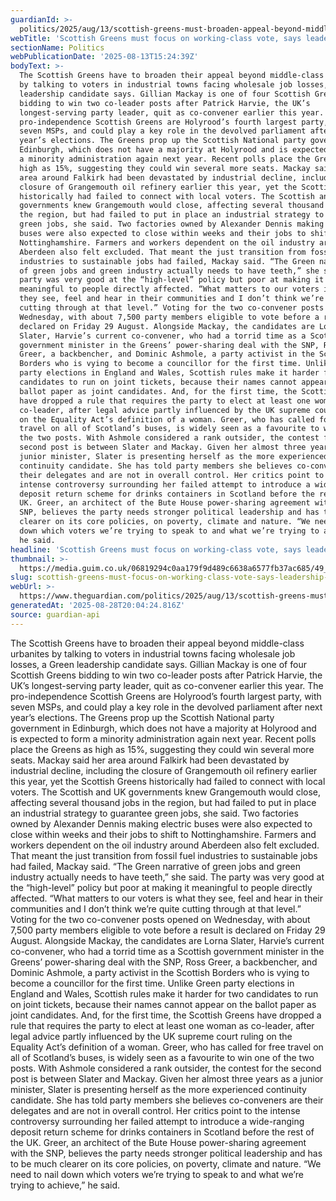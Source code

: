 ```yaml
---
guardianId: >-
  politics/2025/aug/13/scottish-greens-must-broaden-appeal-beyond-middle-class-urbanites-says-leadership-candidate
webTitle: 'Scottish Greens must focus on working-class vote, says leadership candidate'
sectionName: Politics
webPublicationDate: '2025-08-13T15:24:39Z'
bodyText: >-
  The Scottish Greens have to broaden their appeal beyond middle-class urbanites
  by talking to voters in industrial towns facing wholesale job losses, a Green
  leadership candidate says. Gillian Mackay is one of four Scottish Greens
  bidding to win two co-leader posts after Patrick Harvie, the UK’s
  longest-serving party leader, quit as co-convener earlier this year. The
  pro-independence Scottish Greens are Holyrood’s fourth largest party, with
  seven MSPs, and could play a key role in the devolved parliament after next
  year’s elections. The Greens prop up the Scottish National party government in
  Edinburgh, which does not have a majority at Holyrood and is expected to form
  a minority administration again next year. Recent polls place the Greens as
  high as 15%, suggesting they could win several more seats. Mackay said her
  area around Falkirk had been devastated by industrial decline, including the
  closure of Grangemouth oil refinery earlier this year, yet the Scottish Greens
  historically had failed to connect with local voters. The Scottish and UK
  governments knew Grangemouth would close, affecting several thousand jobs in
  the region, but had failed to put in place an industrial strategy to guarantee
  green jobs, she said. Two factories owned by Alexander Dennis making electric
  buses were also expected to close within weeks and their jobs to shift to
  Nottinghamshire. Farmers and workers dependent on the oil industry around
  Aberdeen also felt excluded. That meant the just transition from fossil fuel
  industries to sustainable jobs had failed, Mackay said. “The Green narrative
  of green jobs and green industry actually needs to have teeth,” she said. The
  party was very good at the “high-level” policy but poor at making it
  meaningful to people directly affected. “What matters to our voters is what
  they see, feel and hear in their communities and I don’t think we’re quite
  cutting through at that level.” Voting for the two co-convener posts opened on
  Wednesday, with about 7,500 party members eligible to vote before a result is
  declared on Friday 29 August. Alongside Mackay, the candidates are Lorna
  Slater, Harvie’s current co-convener, who had a torrid time as a Scottish
  government minister in the Greens’ power-sharing deal with the SNP, Ross
  Greer, a backbencher, and Dominic Ashmole, a party activist in the Scottish
  Borders who is vying to become a councillor for the first time. Unlike Green
  party elections in England and Wales, Scottish rules make it harder for two
  candidates to run on joint tickets, because their names cannot appear on the
  ballot paper as joint candidates. And, for the first time, the Scottish Greens
  have dropped a rule that requires the party to elect at least one woman as
  co-leader, after legal advice partly influenced by the UK supreme court ruling
  on the Equality Act’s definition of a woman. Greer, who has called for free
  travel on all of Scotland’s buses, is widely seen as a favourite to win one of
  the two posts. With Ashmole considered a rank outsider, the contest for the
  second post is between Slater and Mackay. Given her almost three years as a
  junior minister, Slater is presenting herself as the more experienced
  continuity candidate. She has told party members she believes co-conveners are
  their delegates and are not in overall control. Her critics point to the
  intense controversy surrounding her failed attempt to introduce a wide-ranging
  deposit return scheme for drinks containers in Scotland before the rest of the
  UK. Greer, an architect of the Bute House power-sharing agreement with the
  SNP, believes the party needs stronger political leadership and has to be much
  clearer on its core policies, on poverty, climate and nature. “We need to nail
  down which voters we’re trying to speak to and what we’re trying to achieve,”
  he said.
headline: 'Scottish Greens must focus on working-class vote, says leadership candidate'
thumbnail: >-
  https://media.guim.co.uk/06819294c0aa179f9d489c6638a6577fb37ac685/49_365_2825_2260/500.jpg
slug: scottish-greens-must-focus-on-working-class-vote-says-leadership-candidate
webUrl: >-
  https://www.theguardian.com/politics/2025/aug/13/scottish-greens-must-broaden-appeal-beyond-middle-class-urbanites-says-leadership-candidate
generatedAt: '2025-08-28T20:04:24.816Z'
source: guardian-api
---
```

The Scottish Greens have to broaden their appeal beyond middle-class urbanites by talking to voters in industrial towns facing wholesale job losses, a Green leadership candidate says. Gillian Mackay is one of four Scottish Greens bidding to win two co-leader posts after Patrick Harvie, the UK’s longest-serving party leader, quit as co-convener earlier this year. The pro-independence Scottish Greens are Holyrood’s fourth largest party, with seven MSPs, and could play a key role in the devolved parliament after next year’s elections. The Greens prop up the Scottish National party government in Edinburgh, which does not have a majority at Holyrood and is expected to form a minority administration again next year. Recent polls place the Greens as high as 15%, suggesting they could win several more seats. Mackay said her area around Falkirk had been devastated by industrial decline, including the closure of Grangemouth oil refinery earlier this year, yet the Scottish Greens historically had failed to connect with local voters. The Scottish and UK governments knew Grangemouth would close, affecting several thousand jobs in the region, but had failed to put in place an industrial strategy to guarantee green jobs, she said. Two factories owned by Alexander Dennis making electric buses were also expected to close within weeks and their jobs to shift to Nottinghamshire. Farmers and workers dependent on the oil industry around Aberdeen also felt excluded. That meant the just transition from fossil fuel industries to sustainable jobs had failed, Mackay said. “The Green narrative of green jobs and green industry actually needs to have teeth,” she said. The party was very good at the “high-level” policy but poor at making it meaningful to people directly affected. “What matters to our voters is what they see, feel and hear in their communities and I don’t think we’re quite cutting through at that level.” Voting for the two co-convener posts opened on Wednesday, with about 7,500 party members eligible to vote before a result is declared on Friday 29 August. Alongside Mackay, the candidates are Lorna Slater, Harvie’s current co-convener, who had a torrid time as a Scottish government minister in the Greens’ power-sharing deal with the SNP, Ross Greer, a backbencher, and Dominic Ashmole, a party activist in the Scottish Borders who is vying to become a councillor for the first time. Unlike Green party elections in England and Wales, Scottish rules make it harder for two candidates to run on joint tickets, because their names cannot appear on the ballot paper as joint candidates. And, for the first time, the Scottish Greens have dropped a rule that requires the party to elect at least one woman as co-leader, after legal advice partly influenced by the UK supreme court ruling on the Equality Act’s definition of a woman. Greer, who has called for free travel on all of Scotland’s buses, is widely seen as a favourite to win one of the two posts. With Ashmole considered a rank outsider, the contest for the second post is between Slater and Mackay. Given her almost three years as a junior minister, Slater is presenting herself as the more experienced continuity candidate. She has told party members she believes co-conveners are their delegates and are not in overall control. Her critics point to the intense controversy surrounding her failed attempt to introduce a wide-ranging deposit return scheme for drinks containers in Scotland before the rest of the UK. Greer, an architect of the Bute House power-sharing agreement with the SNP, believes the party needs stronger political leadership and has to be much clearer on its core policies, on poverty, climate and nature. “We need to nail down which voters we’re trying to speak to and what we’re trying to achieve,” he said.
